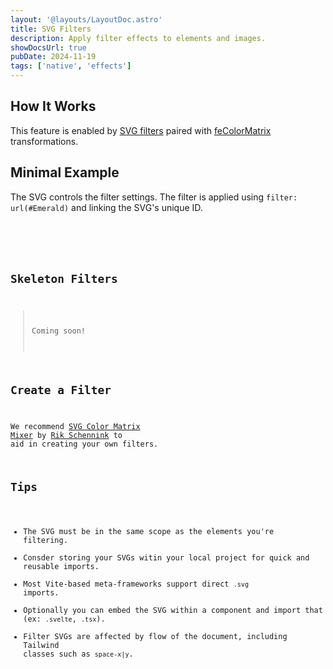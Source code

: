 ```yaml
---
layout: '@layouts/LayoutDoc.astro'
title: SVG Filters
description: Apply filter effects to elements and images.
showDocsUrl: true
pubDate: 2024-11-19
tags: ['native', 'effects']
---
```




## How It Works

This feature is enabled by [SVG filters](https://developer.mozilla.org/en-US/docs/Web/SVG/Element/filter) paired with [feColorMatrix](https://developer.mozilla.org/en-US/docs/Web/SVG/Element/feColorMatrix) transformations.

## Minimal Example


The SVG controls the filter settings. The filter is applied using `filter: url(#Emerald)` and linking the SVG's unique ID.

<Preview client:visible>
	<Fragment slot="preview">
		<Example />
	</Fragment>
	<Fragment slot="code">
		<Code code={ExampleRaw} lang="astro" />
	</Fragment>
</Preview>

## Skeleton Filters

> Coming soon!

## Create a Filter

We recommend [SVG Color Matrix Mixer](https://fecolormatrix.com/) by [Rik Schennink](https://x.com/rikschennink/) to aid in creating your own filters.

## Tips

- The SVG must be in the same scope as the elements you're filtering.
- Consder storing your SVGs witin your local project for quick and reusable imports.
- Most Vite-based meta-frameworks support direct `.svg` imports.
- Optionally you can embed the SVG within a component and import that (ex: `.svelte`, `.tsx`).
- Filter SVGs are affected by flow of the document, including Tailwind classes such as `space-x|y`.
